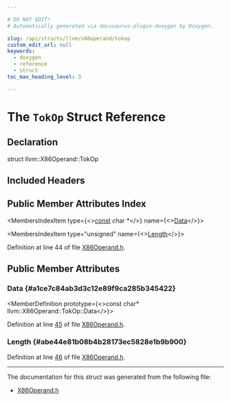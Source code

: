 ```yaml
---

# DO NOT EDIT!
# Automatically generated via docusaurus-plugin-doxygen by Doxygen.

slug: /api/structs/llvm/x86operand/tokop
custom_edit_url: null
keywords:
  - doxygen
  - reference
  - struct
toc_max_heading_level: 3

---
```





# The `TokOp` Struct Reference

<DoxygenPage pluginConfig={pluginConfig}>



## Declaration

<CodeBlock>struct llvm::X86Operand::TokOp</CodeBlock>

## Included Headers

<IncludesList>
<IncludesListItem
  filePath="Target/X86/AsmParser/X86Operand.h"
  permalink="/docs/api/files/lib/lib/target/lib/target/x86/lib/target/x86/asmparser/x86operand-h"
  isLocal="true" />
</IncludesList>

## Public Member Attributes Index

<MembersIndex>

<MembersIndexItem
  type={<><a href="/docs/api/files/lib/lib/target/lib/target/aarch64/aarch64promoteconstant-cpp/#a90f8350fecae261c25be85d38b451bff">const</a> char &#42;</>}
  name={<><a href="#a1ce7c84ab3d3c12e89f9ca285b345422">Data</a></>}>
</MembersIndexItem>

<MembersIndexItem
  type="unsigned"
  name={<><a href="#abe44e81b08b4b28173ec5828e1b9b900">Length</a></>}>
</MembersIndexItem>

</MembersIndex>


Definition at line 44 of file <a href="/docs/api/files/lib/lib/target/lib/target/x86/lib/target/x86/asmparser/x86operand-h">X86Operand.h</a>.

<SectionDefinition>

## Public Member Attributes

### Data {#a1ce7c84ab3d3c12e89f9ca285b345422}

<MemberDefinition
  prototype={<>const char&#42; llvm::X86Operand::TokOp::Data</>}>

Definition at line <a href="/docs/api/files/lib/lib/target/lib/target/x86/lib/target/x86/asmparser/x86operand-h/#l00045">45</a> of file <a href="/docs/api/files/lib/lib/target/lib/target/x86/lib/target/x86/asmparser/x86operand-h">X86Operand.h</a>.
</MemberDefinition>

### Length {#abe44e81b08b4b28173ec5828e1b9b900}

<MemberDefinition
  prototype="unsigned llvm::X86Operand::TokOp::Length">

Definition at line <a href="/docs/api/files/lib/lib/target/lib/target/x86/lib/target/x86/asmparser/x86operand-h/#l00046">46</a> of file <a href="/docs/api/files/lib/lib/target/lib/target/x86/lib/target/x86/asmparser/x86operand-h">X86Operand.h</a>.
</MemberDefinition>

</SectionDefinition>

<hr/>

The documentation for this struct was generated from the following file:

<ul>
<li><a href="/docs/api/files/lib/lib/target/lib/target/x86/lib/target/x86/asmparser/x86operand-h">X86Operand.h</a></li>
</ul>

</DoxygenPage>
